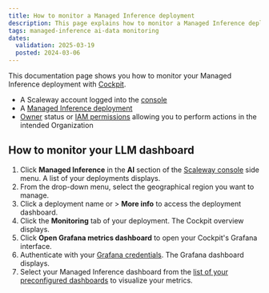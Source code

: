 ```yaml
---
title: How to monitor a Managed Inference deployment
description: This page explains how to monitor a Managed Inference deployment
tags: managed-inference ai-data monitoring
dates:
  validation: 2025-03-19
  posted: 2024-03-06
---
```



This documentation page shows you how to monitor your Managed Inference deployment with [Cockpit](/cockpit/quickstart/).

<Requirements />

  - A Scaleway account logged into the [console](https://console.scaleway.com)
  - A [Managed Inference deployment](/managed-inference/quickstart/)
  - [Owner](/iam/concepts/#owner) status or [IAM permissions](/iam/concepts/#permission) allowing you to perform actions in the intended Organization

## How to monitor your LLM dashboard

1. Click **Managed Inference** in the **AI** section of the [Scaleway console](https://console.scaleway.com) side menu. A list of your deployments displays.
2. From the drop-down menu, select the geographical region you want to manage.
3. Click a deployment name or <Icon name="more" /> > **More info** to access the deployment dashboard.
4. Click the **Monitoring** tab of your deployment. The Cockpit overview displays.
5. Click **Open Grafana metrics dashboard** to open your Cockpit's Grafana interface.
6. Authenticate with your [Grafana credentials](/cockpit/how-to/retrieve-grafana-credentials/). The Grafana dashboard displays.
7. Select your Managed Inference dashboard from the [list of your preconfigured dashboards](/cockpit/how-to/access-grafana-and-managed-dashboards/) to visualize your metrics.